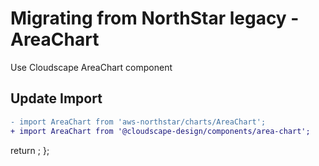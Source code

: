 
<Meta title="Migration/AreaChart" />

# Migrating from NorthStar legacy - AreaChart

Use <Link href='https://cloudscape.design/components/area-chart' target='_blank'>Cloudscape AreaChart component</Link>

## Update Import

```diff
- import AreaChart from 'aws-northstar/charts/AreaChart';
+ import AreaChart from '@cloudscape-design/components/area-chart';
```

  return <SyntaxHighlighter/>;
};